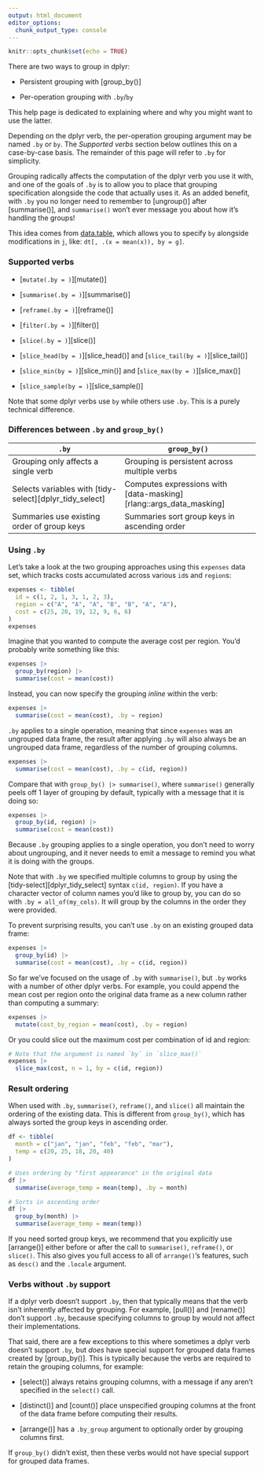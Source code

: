 ```yaml
---
output: html_document
editor_options:
  chunk_output_type: console
---
```


```r
knitr::opts_chunk$set(echo = TRUE)
```

There are two ways to group in dplyr:

-   Persistent grouping with [group_by()]

-   Per-operation grouping with `.by`/`by`

This help page is dedicated to explaining where and why you might want to use the latter.

Depending on the dplyr verb, the per-operation grouping argument may be named `.by` or `by`.
The *Supported verbs* section below outlines this on a case-by-case basis.
The remainder of this page will refer to `.by` for simplicity.

Grouping radically affects the computation of the dplyr verb you use it with, and one of the goals of `.by` is to allow you to place that grouping specification alongside the code that actually uses it.
As an added benefit, with `.by` you no longer need to remember to [ungroup()] after [summarise()], and `summarise()` won't ever message you about how it's handling the groups!

This idea comes from [data.table](https://CRAN.R-project.org/package=data.table), which allows you to specify `by` alongside modifications in `j`, like: `dt[, .(x = mean(x)), by = g]`.

### Supported verbs

-   [`mutate(.by = )`][mutate()]

-   [`summarise(.by = )`][summarise()]

-   [`reframe(.by = )`][reframe()]

-   [`filter(.by = )`][filter()]

-   [`slice(.by = )`][slice()]

-   [`slice_head(by = )`][slice_head()] and [`slice_tail(by = )`][slice_tail()]

-   [`slice_min(by = )`][slice_min()] and [`slice_max(by = )`][slice_max()]

-   [`slice_sample(by = )`][slice_sample()]

Note that some dplyr verbs use `by` while others use `.by`.
This is a purely technical difference.

### Differences between `.by` and `group_by()`

| `.by`                                                   | `group_by()`                                                       |
|---------------------------------------------------------|--------------------------------------------------------------------|
| Grouping only affects a single verb                     | Grouping is persistent across multiple verbs                       |
| Selects variables with [tidy-select][dplyr_tidy_select] | Computes expressions with [data-masking][rlang::args_data_masking] |
| Summaries use existing order of group keys              | Summaries sort group keys in ascending order                       |

### Using `.by`

Let's take a look at the two grouping approaches using this `expenses` data set, which tracks costs accumulated across various `id`s and `region`s:

```r
expenses <- tibble(
  id = c(1, 2, 1, 3, 1, 2, 3),
  region = c("A", "A", "A", "B", "B", "A", "A"),
  cost = c(25, 20, 19, 12, 9, 6, 6)
)
expenses
```

Imagine that you wanted to compute the average cost per region.
You'd probably write something like this:

```r
expenses |>
  group_by(region) |>
  summarise(cost = mean(cost))
```

Instead, you can now specify the grouping *inline* within the verb:

```r
expenses |>
  summarise(cost = mean(cost), .by = region)
```

`.by` applies to a single operation, meaning that since `expenses` was an ungrouped data frame, the result after applying `.by` will also always be an ungrouped data frame, regardless of the number of grouping columns.

```r
expenses |>
  summarise(cost = mean(cost), .by = c(id, region))
```

Compare that with `group_by() |> summarise()`, where `summarise()` generally peels off 1 layer of grouping by default, typically with a message that it is doing so:

```r
expenses |>
  group_by(id, region) |>
  summarise(cost = mean(cost))
```

Because `.by` grouping applies to a single operation, you don't need to worry about ungrouping, and it never needs to emit a message to remind you what it is doing with the groups.

Note that with `.by` we specified multiple columns to group by using the [tidy-select][dplyr_tidy_select] syntax `c(id, region)`.
If you have a character vector of column names you'd like to group by, you can do so with `.by = all_of(my_cols)`.
It will group by the columns in the order they were provided.

To prevent surprising results, you can't use `.by` on an existing grouped data frame:

```r
expenses |>
  group_by(id) |>
  summarise(cost = mean(cost), .by = c(id, region))
```

So far we've focused on the usage of `.by` with `summarise()`, but `.by` works with a number of other dplyr verbs.
For example, you could append the mean cost per region onto the original data frame as a new column rather than computing a summary:

```r
expenses |>
  mutate(cost_by_region = mean(cost), .by = region)
```

Or you could slice out the maximum cost per combination of id and region:

```r
# Note that the argument is named `by` in `slice_max()`
expenses |>
  slice_max(cost, n = 1, by = c(id, region))
```

### Result ordering

When used with `.by`, `summarise()`, `reframe()`, and `slice()` all maintain the ordering of the existing data.
This is different from `group_by()`, which has always sorted the group keys in ascending order.

```r
df <- tibble(
  month = c("jan", "jan", "feb", "feb", "mar"),
  temp = c(20, 25, 18, 20, 40)
)

# Uses ordering by "first appearance" in the original data
df |>
  summarise(average_temp = mean(temp), .by = month)

# Sorts in ascending order
df |>
  group_by(month) |>
  summarise(average_temp = mean(temp))
```

If you need sorted group keys, we recommend that you explicitly use [arrange()] either before or after the call to `summarise()`, `reframe()`, or `slice()`.
This also gives you full access to all of `arrange()`'s features, such as `desc()` and the `.locale` argument.

### Verbs without `.by` support

If a dplyr verb doesn't support `.by`, then that typically means that the verb isn't inherently affected by grouping.
For example, [pull()] and [rename()] don't support `.by`, because specifying columns to group by would not affect their implementations.

That said, there are a few exceptions to this where sometimes a dplyr verb doesn't support `.by`, but *does* have special support for grouped data frames created by [group_by()].
This is typically because the verbs are required to retain the grouping columns, for example:

-   [select()] always retains grouping columns, with a message if any aren't specified in the `select()` call.

-   [distinct()] and [count()] place unspecified grouping columns at the front of the data frame before computing their results.

-   [arrange()] has a `.by_group` argument to optionally order by grouping columns first.

If `group_by()` didn't exist, then these verbs would not have special support for grouped data frames.
